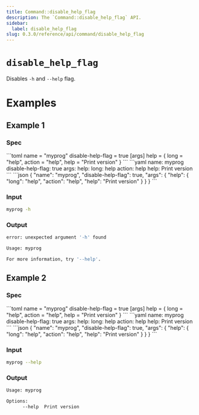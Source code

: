 ```yaml
---
title: Command::disable_help_flag
description: The `Command::disable_help_flag` API.
sidebar:
  label: disable_help_flag
slug: 0.3.0/reference/api/command/disable_help_flag
---
```



# `disable_help_flag` <LinkButton href="https://docs.rs/clap/latest/clap/struct.Command.html#method.disable_help_flag" icon="open-book" variant="minimal" />

<Badge text="since 0.1.0" size="small" />

Disables `-h` and `--help` flag.

# Examples

## Example 1

### Spec

<Tabs syncKey="format">
  <TabItem label="TOML">
    ```toml
    name = "myprog"
    disable-help-flag = true
    [args]
    help = { long = "help", action = "help", help = "Print version" }
    ```
  </TabItem>

  <TabItem label="YAML">
    ```yaml
    name: myprog
    disable-help-flag: true
    args:
      help:
        long: help
        action: help
        help: Print version
    ```
  </TabItem>

  <TabItem label="JSON">
    ```json
    {
      "name": "myprog",
      "disable-help-flag": true,
      "args": {
        "help": {
          "long": "help",
          "action": "help",
          "help": "Print version"
        }
      }
    }
    ```
  </TabItem>
</Tabs>

### Input

```bash
myprog -h
```

### Output

```bash
error: unexpected argument '-h' found

Usage: myprog

For more information, try '--help'.
```

## Example 2

### Spec

<Tabs syncKey="format">
  <TabItem label="TOML">
    ```toml
    name = "myprog"
    disable-help-flag = true
    [args]
    help = { long = "help", action = "help", help = "Print version" }
    ```
  </TabItem>

  <TabItem label="YAML">
    ```yaml
    name: myprog
    disable-help-flag: true
    args:
      help:
        long: help
        action: help
        help: Print version
    ```
  </TabItem>

  <TabItem label="JSON">
    ```json
    {
      "name": "myprog",
      "disable-help-flag": true,
      "args": {
        "help": {
          "long": "help",
          "action": "help",
          "help": "Print version"
        }
      }
    }
    ```
  </TabItem>
</Tabs>

### Input

```bash
myprog --help
```

### Output

```bash
Usage: myprog

Options:
      --help  Print version
```
